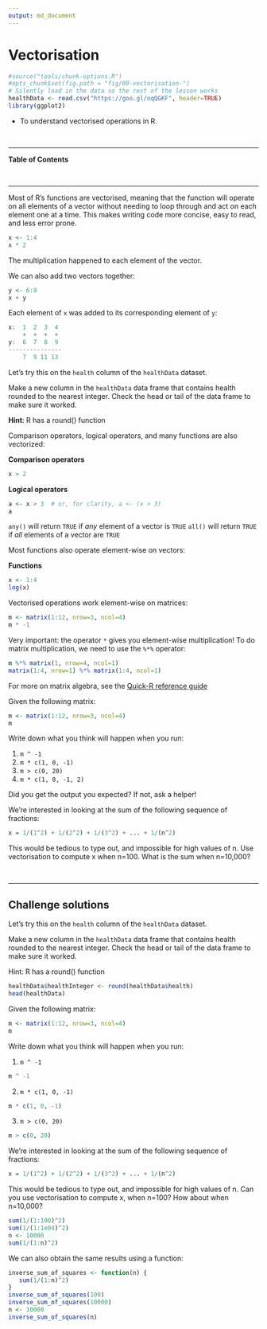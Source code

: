 ```yaml
---
output: md_document
---
```


# Vectorisation

```r
#source("tools/chunk-options.R")
#opts_chunk$set(fig.path = "fig/09-vectorisation-")
# Silently load in the data so the rest of the lesson works
healthData <- read.csv("https://goo.gl/oqQGKF", header=TRUE)
library(ggplot2)
```

<!--sec data-title="Learning Objective" data-id="obj" data-show=true data-collapse=false ces-->

* To understand vectorised operations in R.

<!--endsec-->

<br>

---

**Table of Contents**

<!-- toc -->

<br>

---

Most of R's functions are vectorised, meaning that the function will
operate on all elements of a vector without needing to loop through
and act on each element one at a time. This makes writing code more
concise, easy to read, and less error prone.


```r
x <- 1:4
x * 2
```

The multiplication happened to each element of the vector.

We can also add two vectors together:

```r
y <- 6:9
x + y
```

Each element of `x` was added to its corresponding element of `y`:

```r
x:  1  2  3  4
    +  +  +  +
y:  6  7  8  9
---------------
    7  9 11 13
```


<!--sec data-title="Challenge 1" data-id="ch1" data-show=true data-collapse=false ces-->

Let's try this on the `health` column of the `healthData` dataset.

Make a new column in the `healthData` data frame that contains health rounded to the nearest integer. Check the head or tail of the data frame to make sure it worked.

**Hint**: R has a round() function

<!--endsec-->

<!--
> ## Challenge 2 {.challenge}
>
> On a single graph, plot neuroticism against health rounded to the nearest integer, 
> for each of the study groups.
>
> Repeat the exercise, graphing only for people with: conscientiousnss greater than 5, 
> self-rated health below 7, and alcohol use in young adulthood of 2.
>
-->
Comparison operators, logical operators, and many functions are also
vectorized:


**Comparison operators**

```r
x > 2
```

**Logical operators** 
```r
a <- x > 3  # or, for clarity, a <- (x > 3)
a
```

<!--sec data-title="Tip: Some useful functions forlogical vectors" data-id="tip1" data-show=true data-collapse=true ces-->

`any()` will return `TRUE` if *any* element of a vector is `TRUE` `all()` will return `TRUE` if *all* elements of a vector are `TRUE`

<!--endsec-->

Most functions also operate element-wise on vectors:

**Functions**
```r
x <- 1:4
log(x)
```

Vectorised operations work element-wise on matrices:

```r
m <- matrix(1:12, nrow=3, ncol=4)
m * -1  
```
 
<!--sec data-title="Tip: Element-wise vs. matrix multiplication" data-id="tip2" data-show=true data-collapse=true ces-->

Very important: the operator `*` gives you element-wise multiplication!
To do matrix multiplication, we need to use the `%*%` operator:
 
```r
m %*% matrix(1, nrow=4, ncol=1)
matrix(1:4, nrow=1) %*% matrix(1:4, ncol=1)
```

For more on matrix algebra, see the [Quick-R reference guide](http://www.statmethods.net/advstats/matrix.html)

<!--endsec-->

<!--sec data-title="Challenge 2" data-id="ch2" data-show=true data-collapse=false ces-->

Given the following matrix:

```r
m <- matrix(1:12, nrow=3, ncol=4)
m
```

Write down what you think will happen when you run:

1. `m ^ -1`
2. `m * c(1, 0, -1)`
3. `m > c(0, 20)`
4. `m * c(1, 0, -1, 2)`

Did you get the output you expected? If not, ask a helper!

<!--endsec-->

<!--sec data-title="Challenge 3" data-id="ch3" data-show=true data-collapse=false ces-->

We're interested in looking at the sum of the following sequence of fractions:

```r
x = 1/(1^2) + 1/(2^2) + 1/(3^2) + ... + 1/(n^2)
```

This would be tedious to type out, and impossible for high values of
n.  Use vectorisation to compute x when n=100. What is the sum when n=10,000?

<!--endsec-->

<br>

---

## Challenge solutions

<!--sec data-title="Solution to Challenge 1" data-id="ch1sol" data-show=true data-collapse=true ces-->

Let's try this on the `health` column of the `healthData` dataset.

Make a new column in the `healthData` data frame that contains health rounded to the nearest integer. Check the head or tail of the data frame to make sure it worked.

Hint: R has a round() function

```r
healthData$healthInteger <- round(healthData$health)
head(healthData)
```

<!--endsec-->

<!--sec data-title="Solution to Challenge 2" data-id="ch2sol" data-show=true data-collapse=true ces-->

<!--
> ## Solution to challenge 2 {.challenge}
>
>
> On a single graph, plot neuroticism against health rounded to the nearest integer, 
> for each of the study groups.
>
> Repeat the exercise, graphing only for people with: conscientiousnss greater than 5, 
> self-rated health below 7, and alcohol use in young adulthood of 2.
>
>
> ```{r ch2-sol}
 ggplot(healthData, aes(x = healthInteger, y = neuroticism)) + 
  geom_point()
 ggplot(healthData[healthData$conscientiousness > 5 & healthData$selfRatedHealth < 7 & healthData$alcoholUseInYoungAdulthood == 2,],
        aes(x = healthInteger, y = neuroticism)) + 
   geom_point()
> ```
>
-->

Given the following matrix:

```r
m <- matrix(1:12, nrow=3, ncol=4)
m
```

Write down what you think will happen when you run:

1. `m ^ -1`

```r
m ^ -1
```

2. `m * c(1, 0, -1)`

```r
m * c(1, 0, -1)
```

3. `m > c(0, 20)`

```r
m > c(0, 20)
```

<!--endsec-->

<!--sec data-title="Solution to Challenge 3" data-id="ch3sol" data-show=true data-collapse=true ces-->

We're interested in looking at the sum of the following sequence of fractions:

```r
x = 1/(1^2) + 1/(2^2) + 1/(3^2) + ... + 1/(n^2)
```

This would be tedious to type out, and impossible for high values of n. Can you use vectorisation to compute x, when n=100? How about when n=10,000?

```r
sum(1/(1:100)^2)
sum(1/(1:1e04)^2)
n <- 10000
sum(1/(1:n)^2)
```

We can also obtain the same results using a function:
```r
inverse_sum_of_squares <- function(n) {
   sum(1/(1:n)^2)
}
inverse_sum_of_squares(100)
inverse_sum_of_squares(10000)
n <- 10000
inverse_sum_of_squares(n)
```

<!--endsec-->
